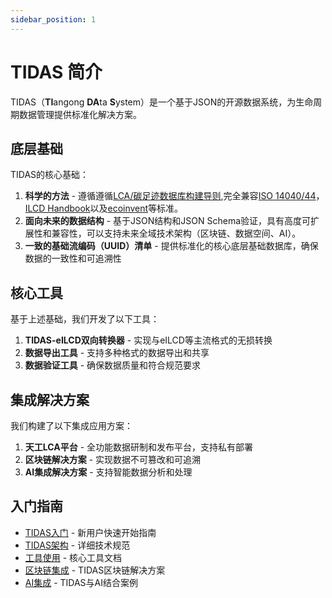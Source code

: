 ```yaml
---
sidebar_position: 1
---
```


# TIDAS 简介

TIDAS（**TI**angong **DA**ta **S**ystem）是一个基于JSON的开源数据系统，为生命周期数据管理提供标准化解决方案。


<TidasImage filename="TIDAS" />

## 底层基础

TIDAS的核心基础：

1. **科学的方法** - 遵循遵循[LCA/碳足迹数据库构建导则](https://www.carbonfootprint.network/docs/category/lca-database-guideline),完全兼容[ISO 14040/44](https://www.iso.org/home.html)，[ILCD Handbook](https://eplca.jrc.ec.europa.eu/ilcd.html)以及[ecoinvent](https://www.ecoinvent.org/)等标准。
2. **面向未来的数据结构** - 基于JSON结构和JSON Schema验证，具有高度可扩展性和兼容性，可以支持未来全域技术架构（区块链、数据空间、AI）。
3. **一致的基础流编码（UUID）清单** - 提供标准化的核心底层基础数据库，确保数据的一致性和可追溯性

## 核心工具

基于上述基础，我们开发了以下工具：

1. **TIDAS-eILCD双向转换器** - 实现与eILCD等主流格式的无损转换
2. **数据导出工具** - 支持多种格式的数据导出和共享
3. **数据验证工具** - 确保数据质量和符合规范要求

## 集成解决方案

我们构建了以下集成应用方案：

1. **天工LCA平台** - 全功能数据研制和发布平台，支持私有部署
2. **区块链解决方案** - 实现数据不可篡改和可追溯
3. **AI集成解决方案** - 支持智能数据分析和处理


## 入门指南

- [TIDAS入门](/docs/start-with-TIDAS) - 新用户快速开始指南
- [TIDAS架构](/docs/schema/TIDAS-Schema) - 详细技术规范
- [工具使用](/docs/tool/TIDAS-tool) - 核心工具文档
- [区块链集成](/docs/blockchain) - TIDAS区块链解决方案
- [AI集成](/docs/use_case) - TIDAS与AI结合案例
